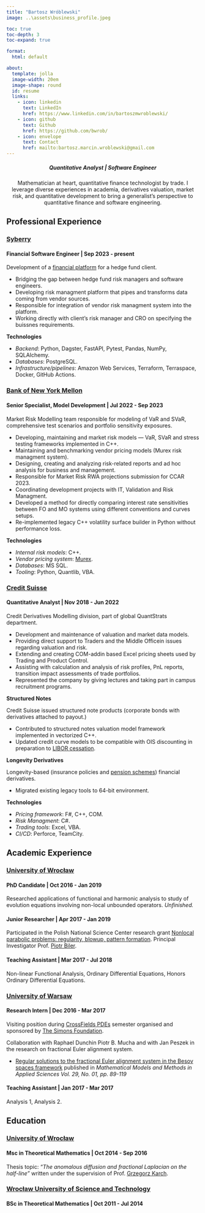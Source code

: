 ```yaml
---
title: "Bartosz Wróblewski" 
image: ..\assets\business_profile.jpeg

toc: true
toc-depth: 3
toc-expand: true

format: 
  html: default

about:
  template: jolla
  image-width: 20em
  image-shape: round
  id: resume
  links:
    - icon: linkedin
      text: LinkedIn
      href: https://www.linkedin.com/in/bartoszmwroblewski/
    - icon: github
      text: Github
      href: https://github.com/bwrob/
    - icon: envelope
      text: Contact
      href: mailto:bartosz.marcin.wroblewski@gmail.com
---
```


::: {#resume}
<center>

##### Quantitative Analyst \| Software Engineer

Mathematician at heart, quantitative finance technologist by trade. I leverage diverse experiences in academia, derivatives valuation, market risk, and quantitative development to bring a generalist's perspective to quantitative finance and software engineering.

</center>
:::

## Professional Experience

### [Syberry](https://www.syberry.com/)

#### Financial Software Engineer \| Sep 2023 - present

Development of a [financial platform](https://www.syberry.com/case-studies/game-changing-financial-platform/) for a hedge fund client. 

-   Bridging the gap between hedge fund risk managers and software engineers. 
-   Developing risk managment platform that pipes and transforms data coming from vendor sources.
-   Responsible for integration of vendor risk managment system into the platform.
-   Working directly with client's risk manager and CRO on specifying the buissnes requirements.

**Technologies**

-   *Backend*: Python, Dagster, FastAPI, Pytest, Pandas, NumPy, SQLAIchemy.
-   *Databases*: PostgreSQL.
-   *Infrastructure/pipelines*: Amazon Web Services, Terraform, Terraspace, Docker, GitHub Actions.

### [Bank of New York Mellon](https://www.bnymellon.com/)

#### Senior Specialist, Model Development \| Jul 2022 - Sep 2023

Market Risk Modelling team responsible for modeling of VaR and SVaR, comprehensive test scenarios and portfolio sensitivity exposures.

-   Developing, maintaining and market risk models --- VaR, SVaR and stress testing frameworks implemented in C++.
-   Maintaining and benchmarking vendor pricing models (Murex risk managment system).
-   Designing, creating and analyzing risk-related reports and ad hoc analysis for business and management.
-   Responsible for Market Risk RWA projections submission for CCAR 2023.
-   Coordinating development projects with IT, Validation and Risk Managment.
-   Developed a method for directly comparing interest rate sensitivities between FO and MO systems using different conventions and curves setups.
-   Re-implemented legacy C++ volatility surface builder in Python without performance loss.

**Technologies**

-   *Internal risk models*: C++.
-   *Vendor pricing system*: [Murex](https://www.murex.com/en).
-   *Databases*: MS SQL.
-   *Tooling*: Python, Quantlib, VBA.

### [Credit Suisse](https://www.credit-suisse.com/)

#### Quantitative Analyst \| Nov 2018 - Jun 2022

Credit Derivatives Modelling division, part of global QuantStrats department.

-   Development and maintenance of valuation and market data models.
-   Providing direct support to Traders and the Middle Officein issues regarding valuation and risk.
-   Extending and creating COM-addin based Excel pricing sheets used by Trading and Product Control.
-   Assisting with calculation and analysis of risk profiles, PnL reports, transition impact assessments of trade portfolios.
-   Represented the company by giving lectures and taking part in campus recruitment programs.

**Structured Notes**

Credit Suisse issued structured note products (corporate bonds with derivatives attached to payout.)

-   Contributed to structured notes valuation model framework implemented in vectorized C++.
-   Updated credit curve models to be compatible with OIS discounting in preparation to [LIBOR cessation](https://www.forbes.com/advisor/investing/what-is-libor/).

**Longevity Derivatives**

Longevity-based (insurance policies and [pension schemes](https://www.independent.co.uk/news/business/news/itv-pays-credit-suisse-to-take-on-the-risk-on-its-pension-scheme-2342304.html)) financial derivatives.

-   Migrated existing legacy tools to 64-bit environment.

**Technologies**

-   *Pricing framework*: F#, C++, COM.
-   *Risk Managment*: C#.
-   *Trading tools*: Excel, VBA.
-   *CI/CD*: Perforce, TeamCity.

## Academic Experience

### [University of Wrocław](https://www.math.uni.wroc.pl/)

#### PhD Candidate \| Oct 2016 - Jan 2019

Researched applications of functional and harmonic analysis to study of evolution equations involving non-local unbounded operators. *Unfinished.*

#### Junior Researcher \| Apr 2017 - Jan 2019

Participated in the Polish National Science Center research grant [Nonlocal parabolic problems: regularity, blowup, pattern formation](https://projekty.ncn.gov.pl/en/index.php?projekt_id=352757). Principal Investigator Prof. [Piotr Biler](http://www.math.uni.wroc.pl/~biler/).

#### Teaching Assistant \| Mar 2017 - Jul 2018

Non-linear Functional Analysis, Ordinary Differential Equations, Honors Ordinary Differential Equations.

### [University of Warsaw](https://www.mimuw.edu.pl/en/studies/)

#### Research Intern \| Dec 2016 - Mar 2017

Visiting position during [CrossFields PDEs](https://crossfields.impan.pl/index.html) semester organised and sponsored by [The Simons Foundation](https://www.simonsfoundation.org/).

Collaboration with Raphael Dunchin Piotr B. Mucha and with Jan Peszek in the research on fractional Euler alignment system.

-   [Regular solutions to the fractional Euler alignment system in the Besov spaces framework](https://arxiv.org/abs/1804.07611) published in *Mathematical Models and Methods in Applied Sciences Vol. 29, No. 01, pp. 89-119*

#### Teaching Assistant \| Jan 2017 - Mar 2017

Analysis 1, Analysis 2.

## Education

### [University of Wrocław](https://www.math.uni.wroc.pl/)

#### Msc in Theoretical Mathematics \| Oct 2014 - Sep 2016

Thesis topic: *"The anomalous diffusion and fractional Laplacian on the half-line"* written under the supervision of Prof. [Grzegorz Karch](https://karch.math.uni.wroc.pl/).

### [Wrocław University of Science and Technology](https://wmat.pwr.edu.pl)

#### BSc in Theoretical Mathematics \| Oct 2011 - Jul 2014

